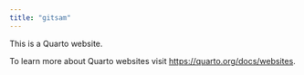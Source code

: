 ```yaml
---
title: "gitsam"
---
```


This is a Quarto website.

To learn more about Quarto websites visit <https://quarto.org/docs/websites>.
